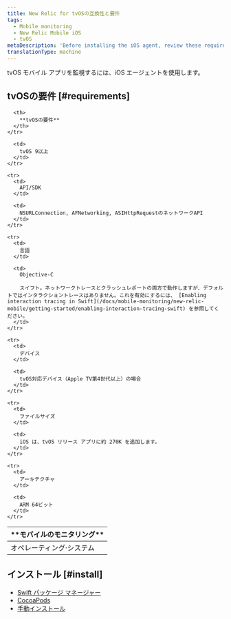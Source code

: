 ```yaml
---
title: New Relic for tvOSの互換性と要件
tags:
  - Mobile monitoring
  - New Relic Mobile iOS
  - tvOS
metaDescription: 'Before installing the iOS agent, review these requirements.'
translationType: machine
---
```


tvOS モバイル アプリを監視するには、iOS エージェントを使用します。

## tvOSの要件 [#requirements]

<table>
  <thead>
    <tr>
      <th width={200}>
        **モバイルのモニタリング**
      </th>

      <th>
        **tvOSの要件**
      </th>
    </tr>
  </thead>

  <tbody>
    <tr>
      <td>
        オペレーティング·システム
      </td>

      <td>
        tvOS 9以上
      </td>
    </tr>

    <tr>
      <td>
        API/SDK
      </td>

      <td>
        NSURLConnection, AFNetworking, ASIHttpRequestのネットワークAPI
      </td>
    </tr>

    <tr>
      <td>
        言語
      </td>

      <td>
        Objective-C

        スイフト。ネットワークトレースとクラッシュレポートの両方で動作しますが、デフォルトではインタラクショントレースはありません。これを有効にするには、 [Enabling interaction tracing in Swift](/docs/mobile-monitoring/new-relic-mobile/getting-started/enabling-interaction-tracing-swift) を参照してください。
      </td>
    </tr>

    <tr>
      <td>
        デバイス
      </td>

      <td>
        tvOS対応デバイス（Apple TV第4世代以上）の場合
      </td>
    </tr>

    <tr>
      <td>
        ファイルサイズ
      </td>

      <td>
        iOS は、tvOS リリース アプリに約 270K を追加します。
      </td>
    </tr>

    <tr>
      <td>
        アーキテクチャ
      </td>

      <td>
        ARM 64ビット
      </td>
    </tr>
  </tbody>
</table>

## インストール [#install]

* [Swift パッケージ マネージャー](/docs/mobile-monitoring/new-relic-mobile-ios/installation/spm-installation)
* [CocoaPods](/docs/mobile-monitoring/new-relic-mobile-ios/installation/cocoapods-installation)
* [手動インストール](/docs/mobile-monitoring/new-relic-mobile-ios/installation/ios-manual-installation)